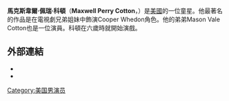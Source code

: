 {{Infobox person
| name = Maxwell Perry Cotton
| image = 
| image_caption =
| birth_date = {{birth date and age|2000|5|7}}
| birth_place = [[加利福尼亞|加利福尼亞]][[圣迭戈|圣迭戈]] 
| other_names = Max Perry Cotton<br>Maxwell Cotton
| occupation = Actor
| yearsactive = 2006-現在
}}
'''馬克斯韋爾·佩瑞·科頓'''（'''Maxwell Perry Cotton'''，{{bd|2000年|5月7日}}）是[[美國|美國]]的一位童星。他最著名的作品是在電視劇兄弟姐妹中飾演Cooper Whedon角色。他的弟弟Mason Vale Cotton也是一位演員。科頓在六歲時就開始演戲。
==外部連結==
*{{IMDb name|2265334}}
*{{Official website}}
[[Category:美国男演员|Category:美国男演员]]